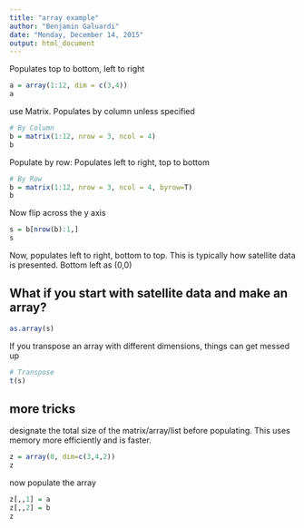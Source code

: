 ```yaml
---
title: "array example"
author: "Benjamin Galuardi"
date: "Monday, December 14, 2015"
output: html_document
---
```


Populates top to bottom, left to right
```r
a = array(1:12, dim = c(3,4))
a 
```

use Matrix. Populates by column unless specified
```r
# By Column
b = matrix(1:12, nrow = 3, ncol = 4)
b 
```
Populate by row: Populates left to right, top to bottom
```r
# By Row
b = matrix(1:12, nrow = 3, ncol = 4, byrow=T)
b 
```

Now flip across the y axis
```r
s = b[nrow(b):1,]
s
```
Now, populates left to right, bottom to top. This is typically how satellite data is presented. Bottom left as (0,0)

What if you start with satellite data and make an array?
---
```r
as.array(s)
```

If you transpose an array with different dimensions, things can get messed up
```r
# Transpose
t(s)
```


more tricks
---
designate the total size of the matrix/array/list before populating. This uses memory more efficiently and is faster.

```r
z = array(0, dim=c(3,4,2))
z
```

now populate the array

```r
z[,,1] = a
z[,,2] = b
z
```



